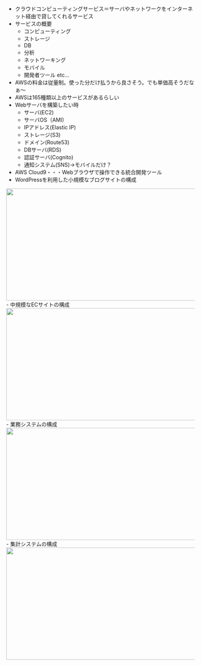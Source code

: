 
- クラウドコンピューティングサービス＝サーバやネットワークをインターネット経由で貸してくれるサービス
- サービスの概要
  - コンピューティング
  - ストレージ
  - DB
  - 分析
  - ネットワーキング
  - モバイル
  - 開発者ツール etc...
- AWSの料金は従量制。使った分だけ払うから良さそう。でも単価高そうだなぁ〜
- AWSは165種類以上のサービスがあるらしい
- Webサーバを構築したい時
  - サーバ(EC2)
  - サーバOS（AMI)
  - IPアドレス(Elastic IP)
  - ストレージ(S3)
  - ドメイン(Route53)
  - DBサーバ(RDS)
  - 認証サーバ(Cognito)
  - 通知システム(SNS)->モバイルだけ？
- AWS Cloud9・・・Webブラウザで操作できる統合開発ツール
- WordPressを利用した小規模なブログサイトの構成
<Image src="/draws/section1/small-scale-structure.dio.svg" alt="" width="600" height="300" />
- 中規模なECサイトの構成
<Image src="/draws/section1/ec-site-structure.dio.svg" alt="" width="600"  height="300"/>
- 業務システムの構成
<Image src="/draws/section1/business-system-structure.dio.svg" alt="" width="600" height="300" />
- 集計システムの構成
<Image src="/draws/section1/aggregate-sysytem.dio.svg" alt="" width="600" height="300" />